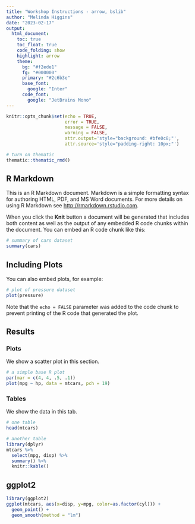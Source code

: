 ```yaml
---
title: "Workshop Instructions - arrow, bslib"
author: "Melinda Higgins"
date: "2023-02-17"
output:
  html_document:
    toc: true
    toc_float: true
    code_folding: show
    highlight: arrow
    theme:
      bg: "#f2ede1"
      fg: "#000000"
      primary: "#2c6b3e"
      base_font:
        google: "Inter"
      code_font:
        google: "JetBrains Mono"
---
```


```r
knitr::opts_chunk$set(echo = TRUE,
                      error = TRUE,
                      message = FALSE,
                      warning = FALSE,
                      attr.output='style="background: #bfe0c8;"',
                      attr.source='style="padding-right: 10px;"')

# turn on thematic
thematic::thematic_rmd()
```

## R Markdown

This is an R Markdown document. Markdown is a simple formatting syntax for authoring HTML, PDF, and MS Word documents. For more details on using R Markdown see <http://rmarkdown.rstudio.com>.

When you click the **Knit** button a document will be generated that includes both content as well as the output of any embedded R code chunks within the document. You can embed an R code chunk like this:

```r
# summary of cars dataset
summary(cars)
```

## Including Plots

You can also embed plots, for example:

```r
# plot of pressure dataset
plot(pressure)
```

Note that the `echo = FALSE` parameter was added to the code chunk to prevent printing of the R code that generated the plot.

## Results {.tabset .tabset-pills}

### Plots

We show a scatter plot in this section.

```r
# a simple base R plot
par(mar = c(4, 4, .5, .1))
plot(mpg ~ hp, data = mtcars, pch = 19)
```

### Tables

We show the data in this tab.

```r
# one table
head(mtcars)

# another table
library(dplyr)
mtcars %>%
  select(mpg, disp) %>%
  summary() %>%
  knitr::kable()
```

## ggplot2

```r
library(ggplot2)
ggplot(mtcars, aes(x=disp, y=mpg, color=as.factor(cyl))) +
  geom_point() +
  geom_smooth(method = "lm")
```



